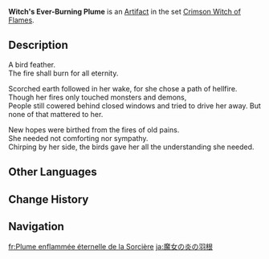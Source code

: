 {{Artifact Infobox
|image = Item Witch's Ever-Burning Plume.png
|set   = Crimson Witch of Flames
|piece = Plume of Death
}}
{{Description|A bird feather touched by the witch who once dreamt of burning away all the demons in the world. Its eternal flame burns hot.}}
'''Witch's Ever-Burning Plume''' is an [[Artifact]] in the set [[Crimson Witch of Flames]].

==Description==
A {{not a typo|forever-burning}} bird feather.<br />The fire shall burn for all eternity.

Scorched earth followed in her wake, for she chose a path of hellfire.<br />Though her fires only touched monsters and demons,<br />People still cowered behind closed windows and tried to drive her away. But none of that mattered to her.

New hopes were birthed from the fires of old pains.<br />She needed not comforting nor sympathy.<br />Chirping by her side, the birds gave her all the understanding she needed.

==Other Languages==
{{Other Languages
|en      = Witch's Ever-Burning Plume
|zhs     = 魔女常燃之羽
|zhs_rm  = Mónǚ Chángrán zhī Yǔ
|zht     = 魔女常燃之羽
|zht_rm  = Mónǚ Chángrán zhī Yǔ
|zh_tl   = Witch's Constantly Burning Feather
|ja      = 魔女の炎の羽根
|ja_rm   = Majo no Honoo no Hane
|ja_tl   = Witch's Feather of Flames
|ko      = 마녀의 불타는 깃털
|ko_rm   = Manyeo-ui Bultaoreuneun Gitteol
|ko_tl   = Witch's Burning Feather
|es      = Pluma Ardiente de la Bruja
|es_tl   = 
|fr      = Plume enflammée éternelle de la Sorcière
|fr_tl   = Eternal Burning Feather of the Witch
|ru      = Пылающее ведьмино перо
|ru_tl   = Witch's Fiery Feather
|th      = Witch's Ever-Burning Plume
|vi      = Lông Vũ Thiêu Đốt Của Ma Nữ
|vi_tl   = 
|de      = Feder der Pyro-Hexe
|de_tl   = Feather of the Pyro Witch
|id      = Witch's Ever-Burning Plume
|pt      = Pena Ardente da Bruxa
|pt_tl   = 
|tr      = Cadının Hep Yanan Tüyü
|tr_tl   = 
|it      = Piuma semprardente della strega
|it_tl   = 
}}

==Change History==
{{Change History|1.0}}

==Navigation==
{{Artifact Set Navbox|Crimson Witch of Flames}}

[[fr:Plume enflammée éternelle de la Sorcière]]
[[ja:魔女の炎の羽根]]